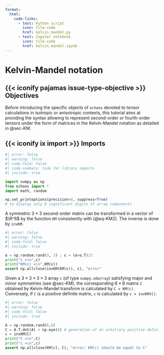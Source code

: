 ```yaml
---
format:
  html:
    code-links:
      - text: Python script
        icon: file-code
        href: kelvin_mandel.py
      - text: Jupyter notebook
        icon: file-code
        href: kelvin_mandel.ipynb
---
```


# Kelvin-Mandel notation {#sec-kelvin_mandel}

::: {.callout-important icon=false} 

## {{< iconify pajamas issue-type-objective >}} Objectives

Before introducing the specific objects of `echoes` devoted to tensor calculations in isotropic or anisotropic contexts, this tutorial aims at providing the syntax allowing to represent second-order or fourth-order tensors under the form of matrices in the Kelvin-Mandel notation as detailed in @sec-KM.

:::

::: {.callout-tip icon=false collapse=true} 

## {{< iconify ix import >}} Imports

```python
#| error: false
#| warning: false
#| code-fold: false
#| code-summary: Code for library imports
#| include: true

import numpy as np
from echoes import *
import math, random

np.set_printoptions(precision=8, suppress=True)
# to display only 8 significant digits of array components
```

:::


A symmetric $3×3$ second-order matrix can be transformed in a vector of $\R^6$ by the function `KM` consistently with (@eq-KM2). The inverse is done by `invKM`.

```python
#| error: false
#| warning: false
#| code-fold: false
#| include: true

α = np.random.rand(3, 3) ; ε = (α+α.T)/2
print("ε =\n",ε)
print("KM(ε) =\n",KM(ε))
assert np.allclose(invKM(KM(ε)), ε), "error"
```

Given a $3×3×3×3$ array `c` (of type `numpy.ndarray`) satisfying major and minor symmetries (see @sec-KM),  the corresponding $6×6$ matrix `C` obtained by Kelvin-Mandel transform is calculated by `C = KM(c)`. Conversely, if `C` is a positive definite matrix, `c` is calculated by `c = invKM(C)`.

```python
#| error: false
#| warning: false
#| code-fold: false
#| include: true

A = np.random.rand(6,6)
C = A.T.dot(A) + np.eye(6) # generation of an arbitrary positive definite matrix
c = invKM(C)
print("C =\n",C)
print("c =\n",c)
assert np.allclose(KM(c), C), "error: KM(c) should be equal to C"
```

$\,$
